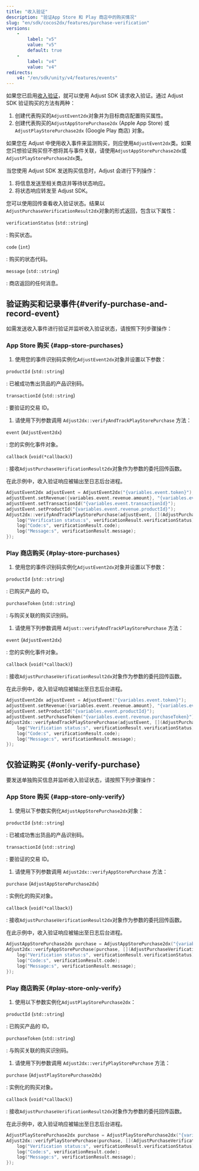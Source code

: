 ```yaml
---
title: "收入验证"
description: "验证App Store 和 Play 商店中的购买情况"
slug: "en/sdk/cocos2dx/features/purchase-verification"
versions: 
    - 
        label: "v5"
        value: "v5"
        default: true
    - 
        label: "v4"
        value: "v4"
redirects: 
    v4: "/en/sdk/unity/v4/features/events"
---
```

如果您已启用[收入验证](https://help.adjust.com/en/article/purchase-verification)，就可以使用 Adjust SDK 请求收入验证。通过 Adjust SDK 验证购买的方法有两种：

1. 创建代表购买的`AdjustEvent2dx`对象并为目标商店配置购买属性。
2. 创建代表购买的`AdjustAppStorePurchase2dx` \(Apple App Store\) 或`AdjustPlayStorePurchase2dx` \(Google Play 商店\) 对象。

<callout type="tip"> 

如果您在 Adjust 中使用收入事件来监测购买，则应使用`AdjustEvent2dx`类。如果您只想验证购买但不想将其与事件关联，请使用`AdjustAppStorePurchase2dx`或`AdjustPlayStorePurchase2dx`类。
</Callout> 

当您使用 Adjust SDK 发送购买信息时，Adjust 会进行下列操作：

1. 将信息发送至相关商店并等待状态响应。
2. 将状态响应转发至 Adjust SDK。

您可以使用回传查看收入验证状态。结果以`AdjustPurchaseVerificationResult2dx`对象的形式返回，包含以下属性：
<deflist> 

`verificationStatus` \(`std::string`\)

: 购买状态。

`code` \(`int`\)

: 购买的状态代码。

`message` \(`std::string`\)

:  商店返回的任何消息。
</DefList> 

验证购买和记录事件\{\#verify\-purchase\-and\-record\-event\}
----------------------------------------------------------

如需发送收入事件进行验证并监听收入验证状态，请按照下列步骤操作：

### App Store 购买 \{\#app\-store\-purchases\}

1. 使用您的事件识别码实例化`AdjustEvent2dx`对象并设置以下参数：

<deflist> 

`productId` \(`std::string`\)

: 已被成功售出货品的产品识别码。

`transactionId` \(`std::string`\)

: 要验证的交易 ID。
</DefList> 

1. 请使用下列参数调用 `Adjust2dx::verifyAndTrackPlayStorePurchase` 方法：

<deflist> 

`event` \(`AdjustEvent2dx`\)

: 您的实例化事件对象。

`callback` \(`void(*callback)`\)

: 接收`AdjustPurchaseVerificationResult2dx`对象作为参数的委托回传函数。
</DefList> 

在此示例中，收入验证响应被输出至日志后台进程。

```cpp
AdjustEvent2dx adjustEvent = AdjustEvent2dx("{variables.event.token}");
adjustEvent.setRevenue({variables.event.revenue.amount}, "{variables.event.revenue.currency}");
adjustEvent.setTransactionId("{variables.event.transactionId}");
adjustEvent.setProductId("{variables.event.revenue.productId}");
Adjust2dx::verifyAndTrackPlayStorePurchase(adjustEvent, [](AdjustPurchaseVerificationResult2dx verificationResult) {
    log("Verification status:s", verificationResult.verificationStatus);
    log("Code:s", verificationResult.code);
    log("Message:s", verificationResult.message);
});
```

### Play 商店购买 \{\#play\-store\-purchases\}

1. 使用您的事件识别码实例化`AdjustEvent2dx`对象并设置以下参数：

<deflist> 

`productId` \(`std::string`\)

: 已购买产品的 ID。

`purchaseToken` \(`std::string`\)

: 与购买关联的购买识别码。
</DefList> 

1. 请使用下列参数调用 `Adjust::verifyAndTrackPlayStorePurchase` 方法：

<deflist> 

`event` \(`AdjustEvent2dx`\)

: 您的实例化事件对象。

`callback` \(`void(*callback)`\)

: 接收`AdjustPurchaseVerificationResult2dx`对象作为参数的委托回传函数。
</DefList> 

在此示例中，收入验证响应被输出至日志后台进程。

```cpp
AdjustEvent2dx adjustEvent = AdjustEvent("{variables.event.token}");
adjustEvent.setRevenue({variables.event.revenue.amount}, "{variables.event.revenue.currency}");
adjustEvent.setProductId("{variables.event.productId}");
adjustEvent.setPurchaseToken("{variables.event.revenue.purchaseToken}");
Adjust2dx::verifyAndTrackPlayStorePurchase(adjustEvent, [](AdjustPurchaseVerificationResult2dx verificationResult) {
    log("Verification status:s", verificationResult.verificationStatus);
    log("Code:s", verificationResult.code);
    log("Message:s", verificationResult.message);
});
```

仅验证购买 \{\#only\-verify\-purchase\}
---------------------------------------

要发送单独购买信息并监听收入验证状态，请按照下列步骤操作：

### App Store 购买 \{\#app\-store\-only\-verify\}

1. 使用以下参数实例化`AdjustAppStorePurchase2dx`对象：

<deflist> 

`productId` \(`std::string`\)

: 已被成功售出货品的产品识别码。

`transactionId` \(`std::string`\)

: 要验证的交易 ID。
</DefList> 

1. 请使用下列参数调用 `Adjust2dx::verifyAppStorePurchase` 方法：

<deflist> 

`purchase` \(`AdjustAppStorePurchase2dx`\)

: 实例化的购买对象。

`callback` \(`void(*callback)`\)

: 接收`AdjustPurchaseVerificationResult2dx`对象作为参数的委托回传函数。
</DefList> 

在此示例中，收入验证响应被输出至日志后台进程。

```cpp
AdjustAppStorePurchase2dx purchase = AdjustAppStorePurchase2dx("{variables.event.productId}", "{variables.event.transactionId}");
Adjust2dx::verifyAppStorePurchase(purchase, [](AdjustPurchaseVerificationResult2dx verificationResult) {
    log("Verification status:s", verificationResult.verificationStatus);
    log("Code:s", verificationResult.code);
    log("Message:s", verificationResult.message);
});
```

### Play 商店购买 \{\#play\-store\-only\-verify\}

1. 使用以下参数实例化`AdjustPlayStorePurchase2dx`：

<deflist> 

`productId` \(`std::string`\)

: 已购买产品的 ID。

`purchaseToken` \(`std::string`\)

: 与购买关联的购买识别码。
</DefList> 

1. 请使用下列参数调用 `Adjust2dx::verifyPlayStorePurchase` 方法：

<deflist> 

`purchase` \(`AdjustPlayStorePurchase2dx`\)

: 实例化的购买对象。

`callback` \(`void(*callback)`\)

: 接收`AdjustPurchaseVerificationResult2dx`对象作为参数的委托回传函数。
</DefList> 

在此示例中，收入验证响应被输出至日志后台进程。

```cpp
AdjustPlayStorePurchase2dx purchase = AdjustPlayStorePurchase2dx("{variables.event.productId}", "{variables.event.purchaseToken}");
Adjust2dx::verifyPlayStorePurchase(purchase, [](AdjustPurchaseVerificationResult2dx verificationResult) {
    log("Verification status:s", verificationResult.verificationStatus);
    log("Code:s", verificationResult.code);
    log("Message:s", verificationResult.message);
});
```

